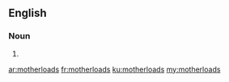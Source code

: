 ==English==

===Noun===
{{head|en|noun plural form}}

# {{plural of|motherload|lang=en}}

[[ar:motherloads]]
[[fr:motherloads]]
[[ku:motherloads]]
[[my:motherloads]]